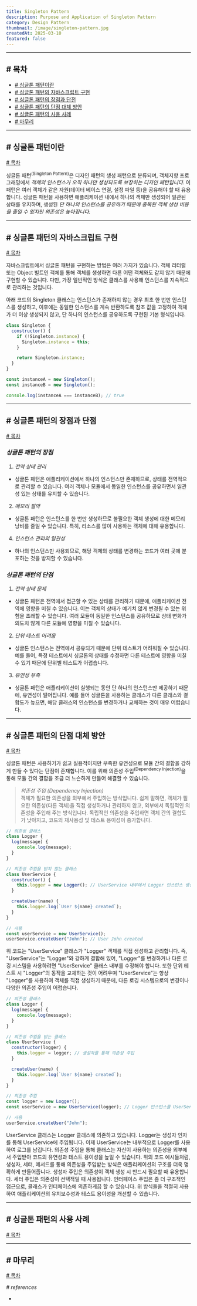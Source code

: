 ```yaml
---
title: Singleton Pattern
description: Purpose and Application of Singleton Pattern
category: Design Pattern
thumbnail: /image/singleton-pattern.jpg
createdAt: 2025-03-10
featured: false
---
```


---

## # 목차

- [# 싱글톤 패턴이란](#-싱글톤-패턴이란)
- [# 싱글톤 패턴의 자바스크립트 구현](#-싱글톤-패턴의-자바스크립트-구현)
- [# 싱글톤 패턴의 장점과 단전](#-싱글톤-패턴의-장점과-단점)
- [# 싱글톤 패턴의 단점 대체 방안](#-싱글톤-패턴의-단점-대체-방안)
- [# 싱글톤 패턴의 사용 사례](#-싱글톤-패턴의-사용-사례)
- [# 마무리](#-마무리)

---

## # 싱글톤 패턴이란

[# 목차](#-목차)

싱글톤 패턴<sup>(Singleton Pattern)</sup>은 디자인 패턴의 생성 패턴으로 분류되며,
객체지향 프로그래밍에서 _객체의 인스턴스가 오직 하나만 생성되도록 보장하는 디자인 패턴입니다._
이 패턴은 여러 객체가 같은 자원(데이터 베이스 연결, 설정 파일 등)을 공유해야 할 때 유용합니다.
싱글톤 패턴을 사용하면 애플리케이션 내에서 하나의 객체만 생성되어 일관된 상태를 유지하며,
생성된 _단 하나의 인스턴스를 공유하기 때문에 중복된 객체 생성 비용을 줄일 수 있지만 의존성은 높아집니다._

---

## # 싱글톤 패턴의 자바스크립트 구현

[# 목차](#-목차)

자바스크립트에서 싱글톤 패턴을 구현하는 방법은 여러 가지가 있습니다.
객체 리터럴 또는 Object 빌트인 객체를 통해 객체를 생성하면 다른 어떤 객체와도 같지 않기 때문에 구현할 수 있습니다.
다만, 가장 일반적인 방식은 클래스를 사용해 인스턴스를 지속적으로 관리하는 것입니다.

아래 코드의 Singleton 클래스는 인스턴스가 존재하지 않는 경우 최초 한 번만 인스턴스를 생성하고,
이후에는 동일한 인스턴스를 계속 반환하도록 참조 값을 고정하여 객체가 더 이상 생성되지 않고, 단 하나의 인스턴스를 공유하도록 구현된 기본 형식입니다.

```javascript
class Singleton {
  constructor() {
    if (!Singleton.instance) {
      Singleton.instance = this;
    }

    return Singleton.instance;
  }
}

const instanceA = new Singleton();
const instanceB = new Singleton();

console.log(instanceA === instanceB); // true
```

---

## # 싱글톤 패턴의 장점과 단점

[# 목차](#-목차)

### _싱글톤 패턴의 장점_

1. _전역 상태 관리_

- 싱글톤 패턴은 애플리케이션에서 하나의 인스턴스만 존재하므로, 상태를 전역적으로 관리할 수 있습니다.
  여러 객체나 모듈에서 동일한 인스턴스를 공유하면서 일관성 있는 상태를 유지할 수 있습니다.

2. _메모리 절약_

- 싱글톤 패턴은 인스턴스를 한 번만 생성하므로 불필요한 객체 생성에 대한 메모리 낭비를 줄일 수 있습니다.
  특히, 리소스를 많이 사용하는 객체에 대해 유용합니다.

4. _인스턴스 관리의 일관성_

- 하나의 인스턴스만 사용되므로, 해당 객체의 상태를 변경하는 코드가 여러 곳에 분포하는 것을 방지할 수 있습니다.

### _싱글톤 패턴의 단점_

1. _전역 상태 문제_

- 싱글톤 패턴은 전역에서 접근할 수 있는 상태를 관리하기 때문에, 애플리케이션 전역에 영향을 미칠 수 있습니다.
  이는 객체의 상태가 예기치 않게 변경될 수 있는 위험을 초래할 수 있습니다.
  여러 모듈이 동일한 인스턴스를 공유하므로 상태 변화가 의도치 않게 다른 모듈에 영향을 미칠 수 있습니다.

2. _단위 테스트 어려움_

- 싱글톤 인스턴스는 전역에서 공유되기 때문에 단위 테스트가 어려워질 수 있습니다.
  예를 들어, 특정 테스트에서 싱글톤의 상태를 수정하면 다른 테스트에 영향을 미칠 수 있기 때문에 단위별 테스트가 어렵습니다.

3. _유연성 부족_

- 싱글톤 패턴은 애플리케이션이 실행되는 동안 단 하나의 인스턴스만 제공하기 때문에, 유연성이 떨어집니다.
  예를 들어 싱글톤을 사용하는 클래스가 다른 클래스와 결합도가 높으면, 해당 클래스의 인스턴스를 변경하거나 교체하는 것이 매우 어렵습니다.

---

## # 싱글톤 패턴의 단점 대체 방안

[# 목차](#-목차)

싱글톤 패턴은 사용하기가 쉽고 실용적이지만 부족한 유연성으로 모듈 간의 결합을 강하게 만들 수 있다는 단점이 존재합니다.
이를 위해 의존성 주입<sup>(Dependency Injection)</sup>을 통해 모듈 간의 결합을 조금 더 느슨하게 만들어 해결할 수 있습니다.

> _의존성 주입 (Dependency Injection)_  
> 객체가 필요한 의존성을 외부에서 주입하는 방식입니다.
> 쉽게 말하면, 객체가 필요한 의존성(다른 객체)을 직접 생성하거나 관리하지 않고, 외부에서 독립적인 의존성을 주입해 주는 방식입니다.
> 독립적인 의존성을 주입하면 객체 간의 결합도가 낮아지고, 코드의 재사용성 및 테스트 용이성이 증가합니다.

```javascript
// 의존성 클래스
class Logger {
  log(message) {
    console.log(message);
  }
}

// 의존성 주입을 받지 않는 클래스
class UserService {
  constructor() {
    this.logger = new Logger(); // UserService 내부에서 Logger 인스턴스 생성
  }

  createUser(name) {
    this.logger.log(`User ${name} created`);
  }
}

// 사용
const userService = new UserService();
userService.createUser("John"); // User John created
```

위 코드는 "UserService" 클래스가 "Logger" 객체를 직접 생성하고 관리합니다.
즉, "UserService"는 "Logger"와 강하게 결합해 있어, "Logger"를 변경하거나 다른 로깅 시스템을 사용하려면 "UserService" 클래스 내부를 수정해야 합니다.
또한 단위 테스트 시 "Logger"의 동작을 교체하는 것이 어려우며 "UserService"는 항상 "Logger"를 사용하여 객체를 직접 생성하기 때문에,
다른 로깅 시스템으로의 변경이나 다양한 의존성 주입이 어렵습니다.

```javascript
// 의존성 클래스
class Logger {
  log(message) {
    console.log(message);
  }
}

// 의존성 주입을 받는 클래스
class UserService {
  constructor(logger) {
    this.logger = logger; // 생성자를 통해 의존성 주입
  }

  createUser(name) {
    this.logger.log(`User ${name} created`);
  }
}

// 의존성 주입
const logger = new Logger();
const userService = new UserService(logger); // Logger 인스턴스를 UserService에 주입

// 사용
userService.createUser("John");
```

UserService 클래스는 Logger 클래스에 의존하고 있습니다. Logger는 생성자 인자를 통해 UserService에 주입됩니다. 이제 UserService는 내부적으로 Logger를 사용하여 로그를 남깁니다.
의존성 주입을 통해 클래스는 자신이 사용하는 의존성을 외부에서 주입받아 코드의 유연성과 테스트 용이성을 높일 수 있습니다. 위의 코드 예시들처럼, 생성자, 세터, 메서드를 통해 의존성을 주입받는 방식은 애플리케이션의 구조를 더욱 명확하게 만들어줍니다.
생성자 주입은 의존성이 객체 생성 시 반드시 필요할 때 유용합니다.
세터 주입은 의존성이 선택적일 때 사용됩니다.
인터페이스 주입은 좀 더 구조적인 접근으로, 클래스가 인터페이스에 의존하게끔 할 수 있습니다.
위 방식들을 적절히 사용하여 애플리케이션의 유지보수성과 테스트 용이성을 개선할 수 있습니다.

---

## # 싱글톤 패턴의 사용 사례

[# 목차](#-목차)

---

## # 마무리

[# 목차](#-목차)

_# references_

- _[]()_
